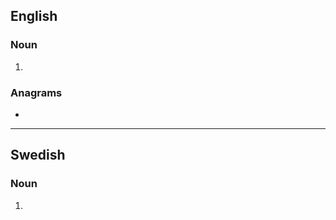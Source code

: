 ==English==

===Noun===
{{head|en|noun plural form}}

# {{plural of|med|lang=en}}

===Anagrams===
* {{anagrams|en|Dems|EDMS|EDMs}}

----

==Swedish==

===Noun===
{{head|sv|noun form}}

# {{sv-noun-form-indef-gen|med}}